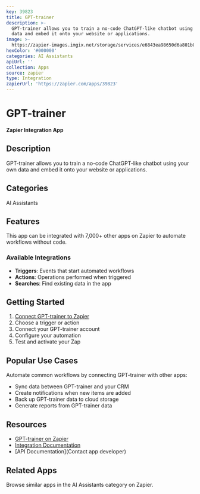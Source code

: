 ```yaml
---
key: 39823
title: GPT-trainer
description: >-
  GPT-trainer allows you to train a no-code ChatGPT-like chatbot using your own
  data and embed it onto your website or applications.
image: >-
  https://zapier-images.imgix.net/storage/services/e6843ea98650d6a801b0c229fc0cb0f5.png?auto=format%2Ccompress&ixlib=python-3.0.0&q=50
hexColor: '#000000'
categories: AI Assistants
apiUrl: ''
collection: Apps
source: zapier
type: Integration
zapierUrl: 'https://zapier.com/apps/39823'
---
```

# GPT-trainer

**Zapier Integration App**

## Description

GPT-trainer allows you to train a no-code ChatGPT-like chatbot using your own data and embed it onto your website or applications.

## Categories

AI Assistants

## Features

This app can be integrated with 7,000+ other apps on Zapier to automate workflows without code.

### Available Integrations

- **Triggers**: Events that start automated workflows
- **Actions**: Operations performed when triggered
- **Searches**: Find existing data in the app

## Getting Started

1. [Connect GPT-trainer to Zapier](https://zapier.com/apps/39823)
2. Choose a trigger or action
3. Connect your GPT-trainer account
4. Configure your automation
5. Test and activate your Zap

## Popular Use Cases

Automate common workflows by connecting GPT-trainer with other apps:

- Sync data between GPT-trainer and your CRM
- Create notifications when new items are added
- Back up GPT-trainer data to cloud storage
- Generate reports from GPT-trainer data

## Resources

- [GPT-trainer on Zapier](https://zapier.com/apps/39823)
- [Integration Documentation](https://zapier.com/apps/39823/integrations)
- [API Documentation](Contact app developer)

## Related Apps

Browse similar apps in the AI Assistants category on Zapier.
